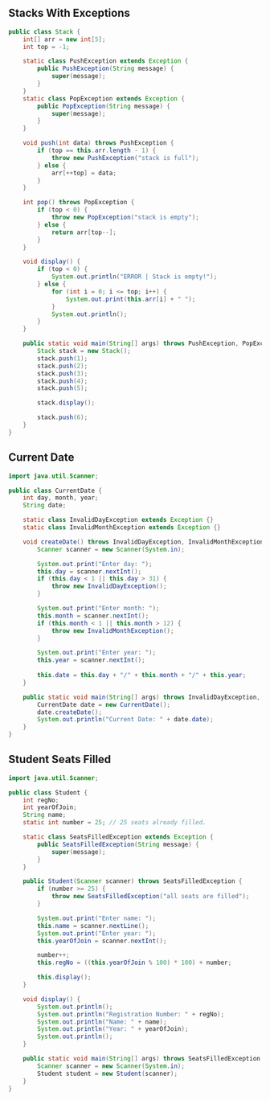 ## Stacks With Exceptions

```java
public class Stack {
	int[] arr = new int[5];
	int top = -1;

	static class PushException extends Exception {
		public PushException(String message) {
			super(message);
		}
	}
	static class PopException extends Exception {
		public PopException(String message) {
			super(message);
		}
	}

	void push(int data) throws PushException {
		if (top == this.arr.length - 1) {
			throw new PushException("stack is full");
		} else {
			arr[++top] = data;
		}
	}

	int pop() throws PopException {
		if (top < 0) {
			throw new PopException("stack is empty");
		} else {
			return arr[top--];
		}
	}

	void display() {
		if (top < 0) {
			System.out.println("ERROR | Stack is empty!");
		} else {
			for (int i = 0; i <= top; i++) {
				System.out.print(this.arr[i] + " ");
			}
			System.out.println();
		}
	}

	public static void main(String[] args) throws PushException, PopException {
		Stack stack = new Stack();
		stack.push(1);
		stack.push(2);
		stack.push(3);
		stack.push(4);
		stack.push(5);

		stack.display();

		stack.push(6);
	}
}
```

## Current Date

```java
import java.util.Scanner;

public class CurrentDate {
	int day, month, year;
	String date;

	static class InvalidDayException extends Exception {}
	static class InvalidMonthException extends Exception {}

	void createDate() throws InvalidDayException, InvalidMonthException {
		Scanner scanner = new Scanner(System.in);

		System.out.print("Enter day: ");
		this.day = scanner.nextInt();
		if (this.day < 1 || this.day > 31) {
			throw new InvalidDayException();
		}

		System.out.print("Enter month: ");
		this.month = scanner.nextInt();
		if (this.month < 1 || this.month > 12) {
			throw new InvalidMonthException();
		}

		System.out.print("Enter year: ");
		this.year = scanner.nextInt();
		
		this.date = this.day + "/" + this.month + "/" + this.year;
	}

	public static void main(String[] args) throws InvalidDayException, InvalidMonthException {
		CurrentDate date = new CurrentDate();
		date.createDate();
		System.out.println("Current Date: " + date.date);
	}
}
```

## Student Seats Filled

```java
import java.util.Scanner;

public class Student {
	int regNo;
	int yearOfJoin;
	String name;
	static int number = 25; // 25 seats already filled.

	static class SeatsFilledException extends Exception {
		public SeatsFilledException(String message) {
			super(message);
		}
	}

	public Student(Scanner scanner) throws SeatsFilledException {
		if (number >= 25) {
			throw new SeatsFilledException("all seats are filled");
		}

		System.out.print("Enter name: ");
		this.name = scanner.nextLine();
		System.out.print("Enter year: ");
		this.yearOfJoin = scanner.nextInt();

		number++;
		this.regNo = ((this.yearOfJoin % 100) * 100) + number;

		this.display();
	}

	void display() {
		System.out.println();
		System.out.println("Registration Number: " + regNo);
		System.out.println("Name: " + name);
		System.out.println("Year: " + yearOfJoin);
		System.out.println();
	}

	public static void main(String[] args) throws SeatsFilledException {
		Scanner scanner = new Scanner(System.in);
		Student student = new Student(scanner);
	}
}
```
